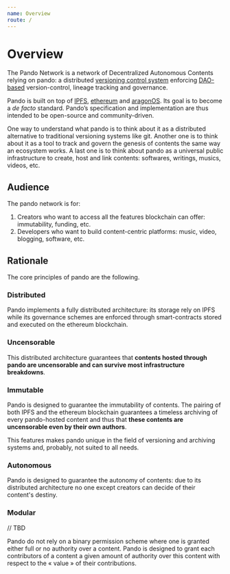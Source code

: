 ```yaml
---
name: Overview
route: /
---
```


# Overview

The Pando Network is a network of Decentralized Autonomous Contents relying on pando: a distributed [versioning control system](https://en.wikipedia.org/wiki/Version_control) enforcing [DAO-based](https://en.wikipedia.org/wiki/Decentralized_autonomous_organization) version-control, lineage tracking and governance.


Pando is built on top of [IPFS](https://ipfs.io/), [ethereum](https://ethereum.org/) and [aragonOS](https://aragon.one/os). Its goal is to become a _de facto_ standard. Pando’s specification and implementation are thus intended to be open-source and community-driven.

One way to understand what pando is to think about it as a distributed alternative to traditional versioning systems like git. Another one is to think about it as a tool to track and govern the genesis of contents the same way an ecosystem works. A last one is to think about pando as a universal public infrastructure to create, host and link contents: softwares, writings, musics, videos, etc.

## Audience

The pando network is for:

1. Creators who want to access all the features blockchain can offer: immutability, funding, etc.
2. Developers who want to build content-centric platforms: music, video, blogging, software, etc.

## Rationale

The core principles of pando are the following.

### Distributed

Pando implements a fully distributed architecture: its storage rely on IPFS while its governance schemes are enforced through smart-contracts stored and executed on the ethereum blockchain.

### Uncensorable

This distributed architecture guarantees that **contents hosted through pando are uncensorable and can survive most infrastructure breakdowns**.

### Immutable

Pando is designed to guarantee the immutability of contents. The pairing of both IPFS and the ethereum blockchain guarantees a timeless archiving of every pando-hosted content and thus that **these contents are uncensorable even by their own authors**.

This features makes pando unique in the field of versioning and archiving systems and, probably, not suited to all needs.

### Autonomous

Pando is designed to guarantee the autonomy of contents: due to its distributed architecture no one except creators can decide of their content's destiny.

### Modular

// TBD

Pando do not rely on a binary permission scheme where one is granted either full or no authority over a content. Pando is designed to grant each contributors of a content a given amount of authority over this content with respect to the « value » of their contributions.
